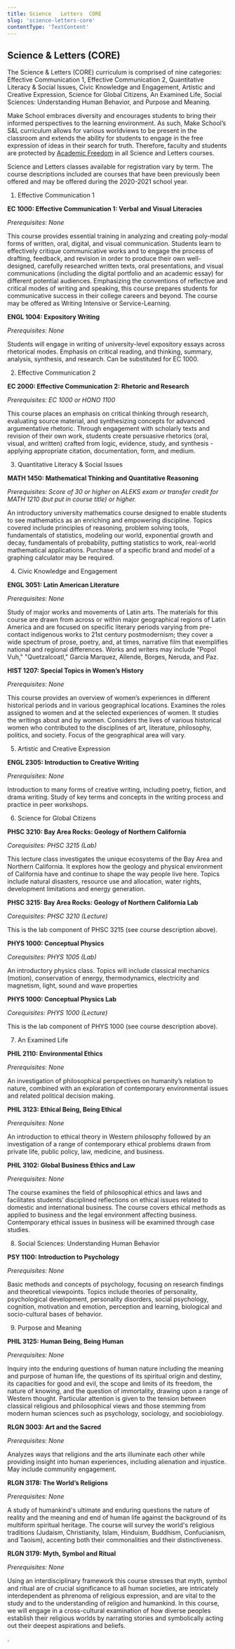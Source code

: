 ```yaml
---
title: Science   Letters  CORE
slug: 'science-letters-core'
contentType: 'TextContent'
---
```


## Science & Letters (CORE)

The Science & Letters (CORE) curriculum is comprised of nine categories: Effective Communication 1,
Effective Communication 2, Quantitative Literacy & Social Issues, Civic Knowledge and Engagement,
Artistic and Creative Expression, Science for Global Citizens, An Examined Life, Social Sciences:
Understanding Human Behavior, and Purpose and Meaning.

Make School embraces diversity and encourages students to bring their informed perspectives to the
learning environment. As such, Make School’s S&L curriculum allows for various worldviews to be
present in the classroom and extends the ability for students to engage in the free expression of
ideas in their search for truth. Therefore, faculty and students are protected by
[Academic Freedom](#heading=h.4nb9fgeoaaoy) in all Science and Letters courses.

Science and Letters classes available for registration vary by term. The course descriptions
included are courses that have been previously been offered and may be offered during the 2020-2021
school year.

1. Effective Communication 1

**EC 1000: Effective Communication 1: Verbal and Visual Literacies**

_Prerequisites: None_

This course provides essential training in analyzing and creating poly-modal forms of written, oral,
digital, and visual communication. Students learn to effectively critique communicative works and to
engage the process of drafting, feedback, and revision in order to produce their own well-designed,
carefully researched written texts, oral presentations, and visual communications (including the
digital portfolio and an academic essay) for different potential audiences. Emphasizing the
conventions of reflective and critical modes of writing and speaking, this course prepares students
for communicative success in their college careers and beyond. The course may be offered as Writing
Intensive or Service-Learning.

**ENGL 1004: Expository Writing**

_Prerequisites: None_

Students will engage in writing of university-level expository essays across rhetorical modes.
Emphasis on critical reading, and thinking, summary, analysis, synthesis, and research. Can be
substituted for EC 1000.

2. Effective Communication 2

**EC 2000: Effective Communication 2: Rhetoric and Research**

_Prerequisites: EC 1000 or HONO 1100_

This course places an emphasis on critical thinking through research, evaluating source material,
and synthesizing concepts for advanced argumentative rhetoric. Through engagement with scholarly
texts and revision of their own work, students create persuasive rhetorics (oral, visual, and
written) crafted from logic, evidence, study, and synthesis - applying appropriate citation,
documentation, form, and medium.

3. Quantitative Literacy & Social Issues

**MATH 1450: Mathematical Thinking and Quantitative Reasoning**

_Prerequisites: Score of 30 or higher on ALEKS exam or transfer credit for MATH 1210 (but put in
course title) or higher._

An introductory university mathematics course designed to enable students to see mathematics as an
enriching and empowering discipline. Topics covered include principles of reasoning, problem solving
tools, fundamentals of statistics, modeling our world, exponential growth and decay, fundamentals of
probability, putting statistics to work, real-world mathematical applications. Purchase of a
specific brand and model of a graphing calculator may be required.

4. Civic Knowledge and Engagement

**ENGL 3051: Latin American Literature**

_Prerequisites: None_

Study of major works and movements of Latin arts. The materials for this course are drawn from
across or within major geographical regions of Latin America and are focused on specific literary
periods varying from pre-contact indigenous works to 21st century postmodernism; they cover a wide
spectrum of prose, poetry, and, at times, narrative film that exemplifies national and regional
differences. Works and writers may include "Popol Vuh," "Quetzalcoatl," Garcia Marquez, Allende,
Borges, Neruda, and Paz.

**HIST 1207: Special Topics in Women’s History**

_Prerequisites: None_

This course provides an overview of women’s experiences in different historical periods and in
various geographical locations. Examines the roles assigned to women and at the selected experiences
of women. It studies the writings about and by women. Considers the lives of various historical
women who contributed to the disciplines of art, literature, philosophy, politics, and society.
Focus of the geographical area will vary.

5. Artistic and Creative Expression

**ENGL 2305: Introduction to Creative Writing**

_Prerequisites: None_

Introduction to many forms of creative writing, including poetry, fiction, and drama writing. Study
of key terms and concepts in the writing process and practice in peer workshops.

6. Science for Global Citizens

**PHSC 3210: Bay Area Rocks: Geology of Northern California**

_Corequisites: PHSC 3215 (Lab)_

This lecture class investigates the unique ecosystems of the Bay Area and Northern California. It
explores how the geology and physical environment of California have and continue to shape the way
people live here. Topics include natural disasters, resource use and allocation, water rights,
development limitations and energy generation.

**PHSC 3215: Bay Area Rocks: Geology of Northern California Lab**

_Corequisites: PHSC 3210 (Lecture)_

This is the lab component of PHSC 3215 (see course description above).

**PHYS 1000: Conceptual Physics**

_Corequisites: PHYS 1005 (Lab)_

An introductory physics class. Topics will include classical mechanics (motion), conservation of
energy, thermodynamics, electricity and magnetism, light, sound and wave properties

**PHYS 1000: Conceptual Physics Lab**

_Corequisites: PHYS 1000 (Lecture)_

This is the lab component of PHYS 1000 (see course description above).

7. An Examined Life

**PHIL 2110: Environmental Ethics**

_Prerequisites: None_

An investigation of philosophical perspectives on humanity’s relation to nature, combined with an
exploration of contemporary environmental issues and related political decision making.

**PHIL 3123: Ethical Being, Being Ethical**

_Prerequisites: None_

An introduction to ethical theory in Western philosophy followed by an investigation of a range of
contemporary ethical problems drawn from private life, public policy, law, medicine, and business.

**PHIL 3102: Global Business Ethics and Law**

_Prerequisites: None_

The course examines the field of philosophical ethics and laws and facilitates students’ disciplined
reflections on ethical issues related to domestic and international business. The course covers
ethical methods as applied to business and the legal environment affecting business. Contemporary
ethical issues in business will be examined through case studies.

8. Social Sciences: Understanding Human Behavior

**PSY 1100: Introduction to Psychology**

_Prerequisites: None_

Basic methods and concepts of psychology, focusing on research findings and theoretical viewpoints.
Topics include theories of personality, psychological development, personality disorders, social
psychology, cognition, motivation and emotion, perception and learning, biological and
socio-cultural bases of behavior.

9. Purpose and Meaning

**PHIL 3125: Human Being, Being Human**

_Prerequisites: None_

Inquiry into the enduring questions of human nature including the meaning and purpose of human life,
the questions of its spiritual origin and destiny, its capacities for good and evil, the scope and
limits of its freedom, the nature of knowing, and the question of immortality, drawing upon a range
of Western thought. Particular attention is given to the tension between classical religious and
philosophical views and those stemming from modern human sciences such as psychology, sociology, and
sociobiology.

**RLGN 3003: Art and the Sacred**

_Prerequisites: None_

Analyzes ways that religions and the arts illuminate each other while providing insight into human
experiences, including alienation and injustice. May include community engagement.

**RLGN 3178: The World’s Religions**

_Prerequisites: None_

A study of humankind's ultimate and enduring questions­ the nature of reality and the meaning and
end of human life­ against the background of its multiform spiritual heritage. The course will
survey the world's religious traditions (Judaism, Christianity, Islam, Hinduism, Buddhism,
Confucianism, and Taoism), accenting both their commonalities and their distinctiveness.

**RLGN 3179: Myth, Symbol and Ritual**

_Prerequisites: None_

Using an interdisciplinary framework this course stresses that myth, symbol and ritual are of
crucial significance to all human societies, are intricately interdependent as phrenoma of religious
expression, and are vital to the study and to the understanding of religion and humankind. In this
course, we will engage in a cross-cultural examination of how diverse peoples establish their
religious worlds by narrating stories and symbolically acting out their deepest aspirations and
beliefs.

.
